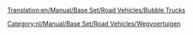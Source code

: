 [[Translation:en/Manual/Base Set/Road Vehicles/Bubble Trucks]]

{{nl/Manual/Base Set/Road Vehicles/Wegvoertuig|name=MightyMover Bellentruck
|img=en/Manual/Base Set/Road Vehicles/MightyMover Bubble.gif
|price=£4.797 (€ 9.594)
|speed=30 mph (48 km/h)
|annual=£422 (€ 844)
|designed=1935
|life=15
|capacity=17 bubbels
}}
{{nl/Manual/Base Set/Road Vehicles/Wegvoertuig|name=Powernaught Bellentruck
|img=en/Manual/Base Set/Road Vehicles/Powernaught bubble.gif
|price=£6.054 (€ 12.108)
|speed=55 mph (88 km/h)
|annual=£790 (€ 1.580)
|designed=1977
|life=15
|capacity=19 bubbels
}}
{{nl/Manual/Base Set/Road Vehicles/Wegvoertuig|name=Wizzowow Bellentruck
|img=en/Manual/Base Set/Road Vehicles/Wizzowow Bubble.gif
|price=£6.481 (€ 12.962)
|speed=70 mph (112 km/h)
|annual=£1.131 (€ 2.262)
|designed=2011
|life=15
|capacity=22 bubbels
}}
[[Category:nl/Manual/Base Set/Road Vehicles/Wegvoertuigen]]